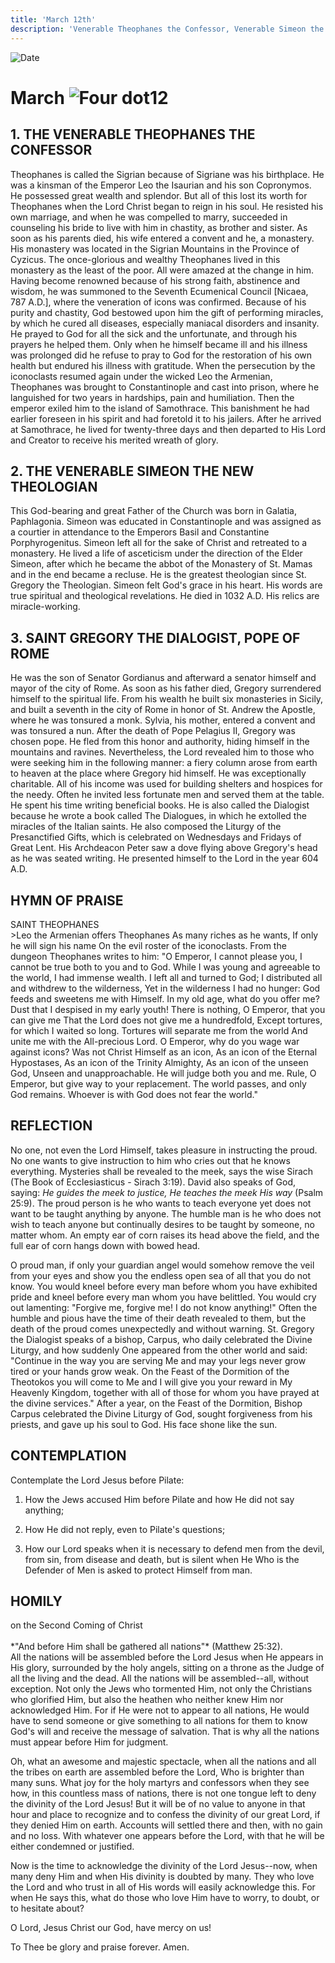 ```yaml
---
title: 'March 12th'
description: 'Venerable Theophanes the Confessor, Venerable Simeon the New Theologian, St. Gregory the Dialogist, Pope of Rome'
---
```


<RunningHead />
<Image src="/title-imprint.png" height={68} width={50} alt="Date" className="title-imprint"/>

# <div id="date">March <Image className="four-dot" src="/four-dot.png" height={15} width={15} alt="Four dot" />12</div>

## 1. THE VENERABLE THEOPHANES THE CONFESSOR

Theophanes is called the Sigrian because of Sigriane was his birthplace. He was a kinsman of the Emperor Leo the Isaurian and his son Copronymos. He possessed great wealth and splendor. But all of this lost its worth for Theophanes when the Lord Christ began to reign in his soul. He resisted his own marriage, and when he was compelled to marry, succeeded in counseling his bride to live with him in chastity, as brother and sister. As soon as his parents died, his wife entered a convent and he, a monastery. His monastery was located in the Sigrian Mountains in the Province of Cyzicus. The once-glorious and wealthy Theophanes lived in this monastery as the least of the poor. All were amazed at the change in him. Having become renowned because of his strong faith, abstinence and wisdom, he was summoned to the Seventh Ecumenical Council [Nicaea, 787 A.D.], where the veneration of icons was confirmed. Because of his purity and chastity, God bestowed upon him the gift of performing miracles, by which he cured all diseases, especially maniacal disorders and insanity. He prayed to God for all the sick and the unfortunate, and through his prayers he helped them. Only when he himself became ill and his illness was prolonged did he refuse to pray to God for the restoration of his own health but endured his illness with gratitude. When the persecution by the iconoclasts resumed again under the wicked Leo the Armenian, Theophanes was brought to Constantinople and cast into prison, where he languished for two years in hardships, pain and humiliation. Then the emperor exiled him to the island of Samothrace. This banishment he had earlier foreseen in his spirit and had foretold it to his jailers. After he arrived at Samothrace, he lived for twenty-three days and then departed to His Lord and Creator to receive his merited wreath of glory.

## 2. THE VENERABLE SIMEON THE NEW THEOLOGIAN

This God-bearing and great Father of the Church was born in Galatia, Paphlagonia. Simeon was educated in Constantinople and was assigned as a courtier in attendance to the Emperors Basil and Constantine Porphyrogenitus. Simeon left all for the sake of Christ and retreated to a monastery. He lived a life of asceticism under the direction of the Elder Simeon, after which he became the abbot of the Monastery of St. Mamas and in the end became a recluse. He is the greatest theologian since St. Gregory the Theologian. Simeon felt God's grace in his heart. His words are true spiritual and theological revelations. He died in 1032 A.D. His relics are miracle-working.

## 3. SAINT GREGORY THE DIALOGIST, POPE OF ROME

He was the son of Senator Gordianus and afterward a senator himself and mayor of the city of Rome. As soon as his father died, Gregory surrendered himself to the spiritual life. From his wealth he built six monasteries in Sicily, and built a seventh in the city of Rome in honor of St. Andrew the Apostle, where he was tonsured a monk. Sylvia, his mother, entered a convent and was tonsured a nun. After the death of Pope Pelagius II, Gregory was chosen pope. He fled from this honor and authority, hiding himself in the mountains and ravines. Nevertheless, the Lord revealed him to those who were seeking him in the following manner: a fiery column arose from earth to heaven at the place where Gregory hid himself. He was exceptionally charitable. All of his income was used for building shelters and hospices for the needy. Often he invited less fortunate men and served them at the table. He spent his time writing beneficial books. He is also called the Dialogist because he wrote a book called The Dialogues, in which he extolled the miracles of the Italian saints. He also composed the Liturgy of the Presanctified Gifts, which is celebrated on Wednesdays and Fridays of Great Lent. His Archdeacon Peter saw a dove flying above Gregory's head as he was seated writing. He presented himself to the Lord in the year 604 A.D.


## HYMN OF PRAISE
<div style={{textAlign:'center', color:'crimson', fontWeight:'bold'}}>
SAINT THEOPHANES
</div>
>Leo the Armenian offers Theophanes  
As many riches as he wants,  
If only he will sign his name  
On the evil roster of the iconoclasts.  
From the dungeon Theophanes writes to him:  
"O Emperor, I cannot please you,  
I cannot be true both to you and to God.  
While I was young and agreeable to the world,  
I had immense wealth.  
I left all and turned to God;  
I distributed all and withdrew to the wilderness,  
Yet in the wilderness I had no hunger:  
God feeds and sweetens me with Himself.  
In my old age, what do you offer me?  
Dust that I despised in my early youth!  
There is nothing, O Emperor, that you can give me  
That the Lord does not give me a hundredfold,  
Except tortures, for which I waited so long.  
Tortures will separate me from the world  
And unite me with the All-precious Lord.  
O Emperor, why do you wage war against icons?  
Was not Christ Himself as an icon,  
As an icon of the Eternal Hypostases,  
As an icon of the Trinity Almighty,  
As an icon of the unseen God,  
Unseen and unapproachable.  
He will judge both you and me.  
Rule, O Emperor, but give way to your replacement.  
The world passes, and only God remains.  
Whoever is with God does not fear the world."  


## REFLECTION

No one, not even the Lord Himself, takes pleasure in instructing the proud. No one wants to give instruction to him who cries out that he knows everything. Mysteries shall be revealed to the meek, says the wise Sirach (The Book of Ecclesiasticus - Sirach 3:19). David also speaks of God, saying: *He guides the meek to justice, He teaches the meek His way* (Psalm 25:9). The proud person is he who wants to teach everyone yet does not want to be taught anything by anyone. The humble man is he who does not wish to teach anyone but continually desires to be taught by someone, no matter whom. An empty ear of corn raises its head above the field, and the full ear of corn hangs down with bowed head.

O proud man, if only your guardian angel would somehow remove the veil from your eyes and show you the endless open sea of all that you do not know. You would kneel before every man before whom you have exhibited pride and kneel before every man whom you have belittled. You would cry out lamenting: "Forgive me, forgive me! I do not know anything!" Often the humble and pious have the time of their death revealed to them, but the death of the proud comes unexpectedly and without warning. St. Gregory the Dialogist speaks of a bishop, Carpus, who daily celebrated the Divine Liturgy, and how suddenly One appeared from the other world and said: "Continue in the way you are serving Me and may your legs never grow tired or your hands grow weak. On the Feast of the Dormition of the Theotokos you will come to Me and I will give you your reward in My Heavenly Kingdom, together with all of those for whom you have prayed at the divine services." After a year, on the Feast of the Dormition, Bishop Carpus celebrated the Divine Liturgy of God, sought forgiveness from his priests, and gave up his soul to God. His face shone like the sun.


## CONTEMPLATION

Contemplate the Lord Jesus before Pilate:

1. How the Jews accused Him before Pilate and how He did not say anything;

2. How He did not reply, even to Pilate's questions;

3. How our Lord speaks when it is necessary to defend men from the devil, from sin, from disease and death, but is silent when He Who is the Defender of Men is asked to protect Himself from man.


## HOMILY
<div style={{textAlign:'center', color:'crimson', fontWeight:'bold'}}>
on the Second Coming of Christ
</div><br />
<div style={{textAlign:'right'}}>
*"And before Him shall be gathered all nations"* (Matthew 25:32).
</div>
All the nations will be assembled before the Lord Jesus when He appears in His glory, surrounded by the holy angels, sitting on a throne as the Judge of all the living and the dead. All the nations will be assembled--all, without exception. Not only the Jews who tormented Him, not only the Christians who glorified Him, but also the heathen who neither knew Him nor acknowledged Him. For if He were not to appear to all nations, He would have to send someone or give something to all nations for them to know God's will and receive the message of salvation. That is why all the nations must appear before Him for judgment.

Oh, what an awesome and majestic spectacle, when all the nations and all the tribes on earth are assembled before the Lord, Who is brighter than many suns. What joy for the holy martyrs and confessors when they see how, in this countless mass of nations, there is not one tongue left to deny the divinity of the Lord Jesus! But it will be of no value to anyone in that hour and place to recognize and to confess the divinity of our great Lord, if they denied Him on earth. Accounts will settled there and then, with no gain and no loss. With whatever one appears before the Lord, with that he will be either condemned or justified.

Now is the time to acknowledge the divinity of the Lord Jesus--now, when many deny Him and when His divinity is doubted by many. They who love the Lord and who trust in all of His words will easily acknowledge this. For when He says this, what do those who love Him have to worry, to doubt, or to hesitate about?

O Lord, Jesus Christ our God, have mercy on us!

To Thee be glory and praise forever. Amen.

